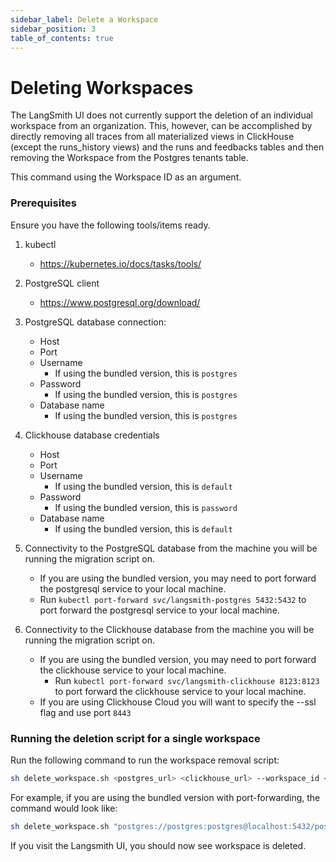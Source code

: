 ```yaml
---
sidebar_label: Delete a Workspace
sidebar_position: 3
table_of_contents: true
---
```


# Deleting Workspaces

The LangSmith UI does not currently support the deletion of an individual workspace from an organization. This, however, can be accomplished by directly removing all traces from all materialized views in ClickHouse (except the runs_history views) and the runs and feedbacks tables and then removing the Workspace from the Postgres tenants table.

This command using the Workspace ID as an argument.

### Prerequisites

Ensure you have the following tools/items ready.

1. kubectl

   - https://kubernetes.io/docs/tasks/tools/

2. PostgreSQL client

   - https://www.postgresql.org/download/

3. PostgreSQL database connection:

   - Host
   - Port
   - Username
     - If using the bundled version, this is `postgres`
   - Password
     - If using the bundled version, this is `postgres`
   - Database name
     - If using the bundled version, this is `postgres`

4. Clickhouse database credentials

   - Host
   - Port
   - Username
     - If using the bundled version, this is `default`
   - Password
     - If using the bundled version, this is `password`
   - Database name
     - If using the bundled version, this is `default`

5. Connectivity to the PostgreSQL database from the machine you will be running the migration script on.

   - If you are using the bundled version, you may need to port forward the postgresql service to your local machine.
   - Run `kubectl port-forward svc/langsmith-postgres 5432:5432` to port forward the postgresql service to your local machine.

6. Connectivity to the Clickhouse database from the machine you will be running the migration script on.
   - If you are using the bundled version, you may need to port forward the clickhouse service to your local machine.
     - Run `kubectl port-forward svc/langsmith-clickhouse 8123:8123` to port forward the clickhouse service to your local machine.
   - If you are using Clickhouse Cloud you will want to specify the --ssl flag and use port `8443`

### Running the deletion script for a single workspace

Run the following command to run the workspace removal script:

```bash
sh delete_workspace.sh <postgres_url> <clickhouse_url> --workspace_id <workspace_id>
```

For example, if you are using the bundled version with port-forwarding, the command would look like:

```bash
sh delete_workspace.sh "postgres://postgres:postgres@localhost:5432/postgres" "clickhouse://default:password@localhost:8123/default" --workspace_id 4ec70ec7-0808-416a-b836-7100aeec934b
```

If you visit the Langsmith UI, you should now see workspace is deleted.
